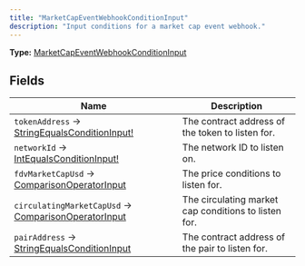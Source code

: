 ```yaml
---
title: "MarketCapEventWebhookConditionInput"
description: "Input conditions for a market cap event webhook."
---
```


**Type:** [MarketCapEventWebhookConditionInput](/api-reference/types/marketcapeventwebhookconditioninput)

## Fields

| Name | Description |
|------|-------------|
| `tokenAddress` → [StringEqualsConditionInput!](/api-reference/types/stringequalsconditioninput) | The contract address of the token to listen for. |
| `networkId` → [IntEqualsConditionInput!](/api-reference/types/intequalsconditioninput) | The network ID to listen on. |
| `fdvMarketCapUsd` → [ComparisonOperatorInput](/api-reference/types/comparisonoperatorinput) | The price conditions to listen for. |
| `circulatingMarketCapUsd` → [ComparisonOperatorInput](/api-reference/types/comparisonoperatorinput) | The circulating market cap conditions to listen for. |
| `pairAddress` → [StringEqualsConditionInput](/api-reference/types/stringequalsconditioninput) | The contract address of the pair to listen for. |

